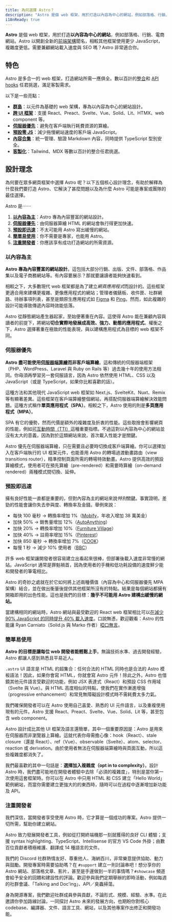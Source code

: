 ```yaml
---
title: 為何選擇 Astro？
description: "Astro 是個 web 框架，用於打造以內容為中心的網站，例如部落格、行銷、電商網站。進一步了解為何它是打造網站的絕佳選擇。"
i18nReady: true
---
```


**Astro** 是個 web 框架，用於打造**以內容為中心的網站**，例如部落格、行銷、電商網站。Astro 以開創全新的[前端架構](/zh-tw/concepts/islands/)聞名，相較其他框架使用更少 JavaScript，複雜度更低。需要兼顧網站載入速度與 SEO 嗎？Astro 非常適合你。

## 特色

Astro 是多合一的 web 框架，打造網站所需一應俱全。數以百計的[整合](https://astro.build/integrations/)和 [API hooks](/zh-tw/reference/integrations-reference/) 任君挑選，滿足客製需求。

以下是一些亮點：

- **[群島](/zh-tw/concepts/islands/)**：以元件為基礎的 web 架構，專為以內容為中心的網站設計。
- **[跨 UI 框架](/zh-tw/guides/framework-components/)**：支援 React、Preact、Svelte、Vue、Solid、Lit、HTMX、web component 等。
- **[伺服器優先](/zh-tw/guides/on-demand-rendering/)**：避免在客戶端執行耗費資源的算繪。
- **[預設零 JS](/zh-tw/basics/astro-components/)**：減少拖慢網站速度的客戶端 JavaScript。
- **[內容合集](/zh-tw/guides/content-collections/)**：統一管理、驗證 Markdown 內容，同時提供 TypeScript 型別安全。
- **[客製化](/zh-tw/guides/integrations-guide/)**：Tailwind、MDX 等數以百計的整合任君挑選。

## 設計理念

為何要在眾多網頁框架中選擇 Astro 呢？以下五個核心設計理念，有助於解釋為什麼我們要打造 Astro、它解決了甚麼問題以及為什麼 Astro 可能是專案或團隊的最佳選擇。

Astro 是⋯⋯

1. **[以內容為主](#以內容為主)**：Astro 專為內容豐富的網站設計。
2. **[伺服器優先](#伺服器優先)**：由伺服器算繪 HTML 的網站會執行得更加快速。
3. **[預設即迅速](#預設即迅速)**：不太可能用 Astro 寫出緩慢的網站。
4. **[簡單易使用](#簡單易使用)**：你不需要是專家，也能用 Astro。
5. **[注重開發者](#注重開發者)**：你應該享有成功打造網站的所需資源。

### 以內容為主

**Astro 專為內容豐富的網站設計**。這包括大部分行銷、出版、文件、部落格、作品集以及電子商務網站等。有內容要展示？那就要讓讀者能夠快速看到。

相較之下，大多數現代 web 框架都是為了建立*網頁應用程式*而設計的。這些框架更適合用來建構更複雜、更像應用程式的網站；管理者儀錶板、收件匣、社群網路、待辦事項列表，甚至是類原生應用程式如 [Figma](https://figma.com/) 和 [Ping](https://ping.gg/)。然而，如此複雜的設計可能導致傳遞內容時效能低落。

Astro 從靜態網站產生器起家，至始便著重在內容。這使得 Astro 能在兼顧內容與讀者的前提下，將網站**切合實際地發展成高效、強力、動態的應用程式**。權衡之下，Astro 選擇著重在極致的性能表現，與以建構應用程式為目標的 web 框架不同。

### 伺服器優先

**Astro 盡可能使用[伺服器端算繪](/zh-tw/guides/on-demand-rendering/)而非客戶端算繪**。這和傳統的伺服器端框架（PHP、WordPress、Laravel 與 Ruby on Rails 等）過去幾十年的使用方法相同。你毋須再學習另一套伺服語言，因為 Astro 依然使用 HTML、CSS 以及 JavaScript（或是 TypeScript，如果你比較喜歡的話）。

這種方法和其他現代 JavaScript web 框架如 Next.js、SvelteKit、Nuxt、Remix 等有顯著差異。這些框架在客戶端算繪整個網站，再搭配伺服器端算繪解決效能問題。這種方式稱作**單頁應用程式（SPA）**。相較之下，Astro 使用的則是**多頁應用程式（MPA）**。

SPA 有它的優勢，然而代價是額外的複雜度及折衷的性能。這些取捨會影響網頁的性能，例如[可互動時間（TTI）](https://web.dev/interactive/)這種重要指標。不過這對以內容為中心的網站並沒有太大的意義，因為對於這類網站來說，首次載入性能才是關鍵。

Astro 優先在伺服器端算繪，只在需要且必要時切換成客戶端算繪。你可以選擇加入在客戶端執行的 UI 框架元件，也能善用 Astro 的轉場過渡動畫路由（view transitions router），精準控制頁面所需的轉場特效動畫。Astro 提供高效的預設算繪模式，使用者可在預先算繪（pre-rendered）和需要時算繪（on-demand rendered）兩種模式間切換、延伸。

### 預設即迅速

擁有良好性能一直都是重要的，但對內容為主的網站來說*特別*關鍵。事實證明，差勁的性能會讓你失去參與度、轉換率及金錢。舉例來說：

- 每快 100 毫秒 → 轉換率增加 1%（[Mobify](https://web.dev/why-speed-matters/)，年收入增加 38 萬美金）
- 加快 50% → 銷售量增加 12%（[AutoAnything](https://www.digitalcommerce360.com/2010/08/19/web-accelerator-revs-conversion-and-sales-autoanything/)）
- 加快 20% → 轉換率增加 10%（[Furniture Village](https://www.thinkwithgoogle.com/intl/en-gb/marketing-strategies/app-and-mobile/furniture-village-and-greenlight-slash-page-load-times-boosting-user-experience/)）
- 加快 40% → 註冊率增加 15%（[Pinterest](https://medium.com/pinterest-engineering/driving-user-growth-with-performance-improvements-cfc50dafadd7)）
- 加快 850 毫秒 → 轉換率增加 7%（[COOK](https://web.dev/why-speed-matters/)）
- 每慢 1 秒 → 減少 10% 使用者（[BBC](https://www.creativebloq.com/features/how-the-bbc-builds-websites-that-scale)）

許多 web 框架讓開發者很容易建立出看起來很棒，但部署後載入速度非常慢的網站。JavaScript 通常是罪魁禍首，因為使用者的手機和低功耗設備的速度鮮少能和開發者的筆電相比。

Astro 的奇妙之處就在於它如何將上述兩種價值（內容為中心和伺服器優先 MPA 架構）結合，並在做出衡量後提供其他框架所沒有的特點。結果是每個網站都擁有開箱即用的出色性能。這也是我們的目標：**幾乎不可能用 Astro 建構出緩慢的網站。**

當建構相同的網站時，Astro 網站與最受歡迎的 React web 框架相比可以[在減少 90% JavaScript 的同時提升 40% 載入速度](https://twitter.com/t3dotgg/status/1437195415439360003)。口說無憑，歡迎觀看：Astro 的性能讓 Ryan Carniato（Solid.js 與 Marko 作者）[啞口無言](https://youtu.be/2ZEMb_H-LYE?t=8163)。


### 簡單易使用

**Astro 的目標是讓每位 web 開發者能輕鬆上手**。無論技術水準、過去開發經驗，Astro 都讓人感到熟悉且平易近人。

`.astro` UI 語言是 HTML 的超集合：任何合法的 HTML 同時也是合法的 Astro 模板語法！因此，如果你會寫 HTML，你就會寫 Astro 元件！除此之外，Astro 也借鏡其他元件語言受歡迎的功能，例如 JSX 表達式（React）和預設 CSS 作用域（Svelte 與 Vue）。與 HTML 高度相似的特點，使我們在實作漸進增強（progressive enhancement）和常見無障礙設計模式時不需耗費太多力氣。

我們確保開發者可以在 Astro 使用自己喜愛、熟悉的 UI 元件語言，以及重複使用現有的元件。Astro 支援 React、Preact、Svelte、Vue、Solid、Lit 等，甚至包含 web component。

Astro 設計成比其他 UI 框架及語言還簡單，其中一個重要原因是：Astro 是用來在伺服器而非瀏覽器上算繪。這就代表你毋需擔心像：hook（React）、stale closure（還是 React）、ref（Vue）、observable（Svelte）、atom、selector、reaction 或 derivation。由於使用者無法在伺服器端算繪時與頁面互動，所以這些複雜度都消失了。

我們最喜歡的其中一句話是：**選擇加入複雜度（opt in to complexity）**。設計 Astro 時，我們盡可能地在開發者體驗中去除「必須的複雜度」，特別是當你第一次使用這套框架時。你可以在 Astro 中只用 HTML 和 CSS 建立「Hello World」範例網站，而當你需要建立更強大的的東西時，隨時可以在過程中逐漸增加新功能及 API。

### 注重開發者

我們深信，當開發者享受使用 Astro 時，它才算是一個成功的專案。Astro 提供一切所需，幫助你建立網站。

Astro 致力發展開發者工具，例如從打開終端機那一刻就獲得的良好 CLI 體驗；支援 syntax highlighting、TypeScript、Intellisense 的官方 VS Code 外掛；由數百位貢獻者積極維護、翻譯成 14 種語言的文件。

我們的 Discord 社群熱情友好、尊重他人、海納百川，非常樂意提供協助、動力與鼓勵。開發專案時需要協助嗎？在 `#support` 建立一則討論串吧！想分享你的 Astro 網站、部落格文章、影片，甚至是手邊做到一半的事情嗎？`#showcase` 頻道會給予安全的回饋和建設性的評論。歡迎參與我們定期舉辦的即時活動，例如每週的社群會議、「Talking and Doc'ing」、API／臭蟲掃蕩。

身為開源專案，我們歡迎社群成員參與貢獻，不論形式、規模、經驗、水準。在此邀請你參加路線討論，一同探討 Astro 未來的發展方向，也期盼你對核心 codebase、編譯器、文件、語言工具、網站，以及其他專案作出修正和開發功能。
